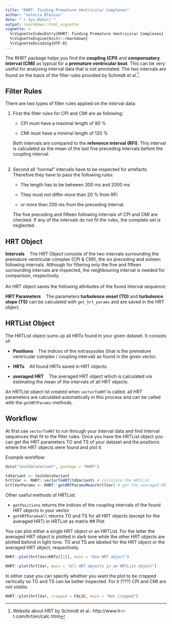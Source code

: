 ```yaml
---
title: "RHRT: Finding Premature Ventricular Complexes"
author: "Valeria Blesius"
date: "`r Sys.Date()`"
output: rmarkdown::html_vignette
vignette: >
  %\VignetteIndexEntry{RHRT: Finding Premature Ventricular Complexes}
  %\VignetteEngine{knitr::rmarkdown}
  %\VignetteEncoding{UTF-8}
---
```


The RHRT package helps you find the **coupling (CPI)** and **compensatory interval (CMI)** as typical for a **premature ventricular beat**. This can be very useful for analysing interval data that is not annotated. The two intervals are found on the basis of the filter rules provided by Schmidt et al.^[Website about HRT by Schmidt et al.: http://www.h-r-t.com/hrt/en/calc.html].

## Filter Rules

There are two types of filter rules applied on the interval data:

1) First the filter rules for CPI and CMI are as following:

    * CPI must have a maximal length of 80 % 
    
    * CMI must have a minimal length of 120 %

    Both intervals are compared to the **reference interval (RFI)**. This interval is calculated as the mean of the last five preceding intervals before the coupling interval.
<br><br>

2) Second all "normal" intervals have to be inspected for artefacts. Therefore they have to pass the following rules:

    * The length has to be between 300 ms and 2000 ms
    
    * They must not differ more than 20 % from RFI
    
    * or more than 200 ms from the preceding interval

    The five preceding and fifteen following intervals of CPI and CMI are checked. If any of the intervals do not fit the rules, the complete set is neglected.


## HRT Object

**Intervals** &nbsp;&nbsp; The HRT Object consists of the two intervals surrounding the premature ventricular complex (CPI & CMI), the six preceding and sixteen following intervals. Although for filtering only the five and fifteen surrounding intervals are inspected, the neighbouring interval is needed for comparison, respectively.
<br><br>
An HRT object saves the following attributes of the found interval sequence:

**HRT Parameters** &nbsp;&nbsp; The parameters **turbulence onset (TO)** and **turbulence slope (TS)** can be calculated with `get_hrt_params` and are saved in the HRT object.


## HRTList Object

The HRTList object sums up all HRTs found in your given dataset. It consists of:

- **Positions** &nbsp;&nbsp; The indices of the extrasysoles (that is the premature ventricular complex / coupling interval) as found in the given vector.

- **HRTs** &nbsp;&nbsp; All found HRTs saved in HRT objects.

- **averaged HRT** &nbsp;&nbsp; The averaged HRT object which is calculated via estimating the mean of the intervals of all HRT objects.

An HRTList object ist created when `vectorToHRT` is called. all HRT parameters are calculated automatically in this process and can be called with the `getHRTParams`-methods.

## Workflow

At first use `vectorToHRT` to run through your interval data and find interval sequences that fit to the filter rules. Once you have the HRTList object you can get the HRT parameters TO and TS of your dataset and the positions where the HRT objects were found and plot it.

Example workflow:

```r
data("testdataVariant", package = "RHRT")

tdVariant <- testdataVariant
hrtlVar <- RHRT::vectorToHRT(tdVariant) # calculate the HRTList
hrtlVarParams <- RHRT::getHRTParamsMean(hrtlVar) # get the averaged HRT parameters
```

Other useful methods of HRTList:

- `getPositions` returns the indices of the coupling intervals of the found HRT objects in your vector
- `getHRTParamsAll` returns TO and TS for all HRT objects (except for the averaged HRT) in HRTList as matrix
## Plot

You can plot either a single HRT object or an HRTList. For the latter the averaged HRT object is plotted in dark tone while the other HRT objects are plotted behind in light tone. TO and TS are labeled for the HRT object or the averaged HRT object, respectively.

```r
RHRT::plot(hrtlVar@HRTs[[1]], main = "One HRT object")
```

```r
RHRT::plot(hrtlVar, main = "All HRT objects in an HRTList object")
```
In either case you can specify whether you want the plot to be cropped vertically so TO and TS can be better inspected. For it (???) CPI and CMI are not visible. 

```r
RHRT::plot(hrtlVar, cropped = FALSE, main = "Not cropped")
```